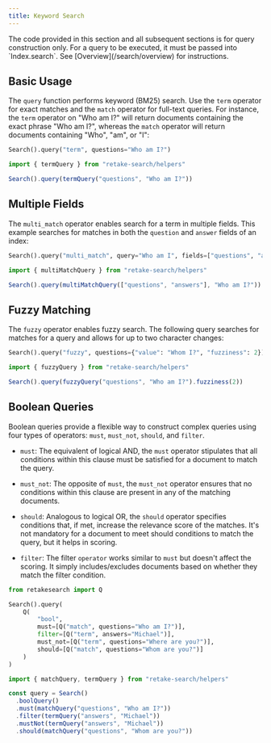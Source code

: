 ```yaml
---
title: Keyword Search
---
```


<Note>
  The code provided in this section and all subsequent sections is for query
  construction only. For a query to be executed, it must be passed into
  `Index.search`. See [Overview](/search/overview) for instructions.
</Note>

## Basic Usage

The `query` function performs keyword (BM25) search. Use the `term` operator for exact matches
and the `match` operator for full-text queries. For instance, the `term` operator on "Who am I?" will
return documents containing the exact phrase "Who am I?", whereas the `match` operator will return
documents containing "Who", "am", or "I":

<CodeGroup>

```python Python
Search().query("term", questions="Who am I?")
```

```typescript Typescript
import { termQuery } from "retake-search/helpers"

Search().query(termQuery("questions", "Who am I?"))
```

</CodeGroup>

## Multiple Fields

The `multi_match` operator enables search for a term in multiple fields. This example searches
for matches in both the `question` and `answer` fields of an index:

<CodeGroup>

```python Python
Search().query("multi_match", query="Who am I", fields=["questions", "answers"])
```

```typescript Typescript
import { multiMatchQuery } from "retake-search/helpers"

Search().query(multiMatchQuery(["questions", "answers"], "Who am I?"))
```

</CodeGroup>

## Fuzzy Matching

The `fuzzy` operator enables fuzzy search. The following query searches for matches for a query
and allows for up to two character changes:

<CodeGroup>

```python Python
Search().query("fuzzy", questions={"value": "Whom I?", "fuzziness": 2})
```

```typescript Typescript
import { fuzzyQuery } from "retake-search/helpers"

Search().query(fuzzyQuery("questions", "Who am I?").fuzziness(2))
```

</CodeGroup>

## Boolean Queries

Boolean queries provide a flexible way to construct complex queries using four types of operators: `must`, `must_not`, `should`, and `filter`.

- `must`: The equivalent of logical AND, the `must` operator stipulates that all conditions within this clause must be satisfied for a document to match the query.

- `must_not`: The opposite of `must`, the `must_not` operator ensures that no conditions within this clause are present in any of the matching documents.

- `should`: Analogous to logical OR, the `should` operator specifies conditions that, if met, increase the relevance score of the matches. It's not mandatory for a document to meet should conditions to match the query, but it helps in scoring.

- `filter`: The filter `operator` works similar to `must` but doesn't affect the scoring. It simply includes/excludes documents based on whether they match the filter condition.

<CodeGroup>

```python Python
from retakesearch import Q

Search().query(
    Q(
        "bool",
        must=[Q("match", questions="Who am I?")],
        filter=[Q("term", answers="Michael")],
        must_not=[Q("term", questions="Where are you?")],
        should=[Q("match", questions="Whom are you?")]
    )
)

```

```typescript Typescript
import { matchQuery, termQuery } from "retake-search/helpers"

const query = Search()
  .boolQuery()
  .must(matchQuery("questions", "Who am I?"))
  .filter(termQuery("answers", "Michael"))
  .mustNot(termQuery("answers", "Michael"))
  .should(matchQuery("questions", "Whom are you?"))
```

</CodeGroup>
